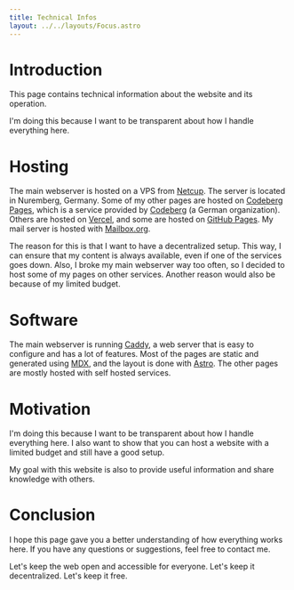 ```yaml
---
title: Technical Infos
layout: ../../layouts/Focus.astro
---
```


# Introduction
This page contains technical information about the website and its operation.

I'm doing this because I want to be transparent about how I handle everything here.

# Hosting
The main webserver is hosted on a VPS from [Netcup](https://www.netcup.de/). The server is located in Nuremberg, Germany.
Some of my other pages are hosted on [Codeberg Pages](https://pages.codeberg.org/), which is a service provided by [Codeberg](https://codeberg.org/) (a German organization).
Others are hosted on [Vercel](https://vercel.com/), and some are hosted on [GitHub Pages](https://pages.github.com/).
My mail server is hosted with [Mailbox.org](https://mailbox.org/).

The reason for this is that I want to have a decentralized setup. This way, I can ensure that my content is always available, even if one of the services goes down.
Also, I broke my main webserver way too often, so I decided to host some of my pages on other services.
Another reason would also be because of my limited budget.

# Software
The main webserver is running [Caddy](https://caddyserver.com/), a web server that is easy to configure and has a lot of features.
Most of the pages are static and generated using [MDX](https://mdxjs.com/), and the layout is done with [Astro](https://astro.build/).
The other pages are mostly hosted with self hosted services.

# Motivation
I'm doing this because I want to be transparent about how I handle everything here.
I also want to show that you can host a website with a limited budget and still have a good setup.

My goal with this website is also to provide useful information and share knowledge with others.

# Conclusion
I hope this page gave you a better understanding of how everything works here.
If you have any questions or suggestions, feel free to contact me.

Let's keep the web open and accessible for everyone. Let's keep it decentralized. Let's keep it free.